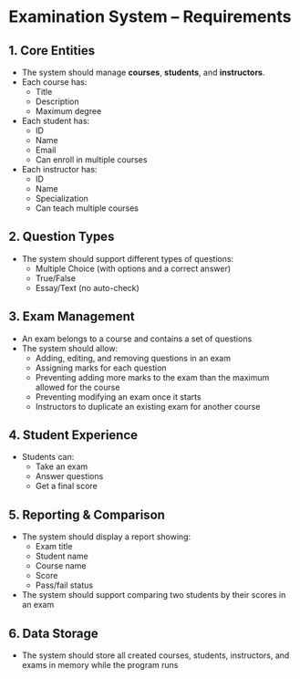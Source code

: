 
# Examination System – Requirements

## 1. Core Entities
- The system should manage **courses**, **students**, and **instructors**.
- Each course has:
	- Title
	- Description
	- Maximum degree
- Each student has:
	- ID
	- Name
	- Email
	- Can enroll in multiple courses
- Each instructor has:
	- ID
	- Name
	- Specialization
	- Can teach multiple courses

## 2. Question Types
- The system should support different types of questions:
	- Multiple Choice (with options and a correct answer)
	- True/False
	- Essay/Text (no auto-check)

## 3. Exam Management
- An exam belongs to a course and contains a set of questions
- The system should allow:
	- Adding, editing, and removing questions in an exam
	- Assigning marks for each question
	- Preventing adding more marks to the exam than the maximum allowed for the course
	- Preventing modifying an exam once it starts
	- Instructors to duplicate an existing exam for another course

## 4. Student Experience
- Students can:
	- Take an exam
	- Answer questions
	- Get a final score

## 5. Reporting & Comparison
- The system should display a report showing:
	- Exam title
	- Student name
	- Course name
	- Score
	- Pass/fail status
- The system should support comparing two students by their scores in an exam

## 6. Data Storage
- The system should store all created courses, students, instructors, and exams in memory while the program runs
